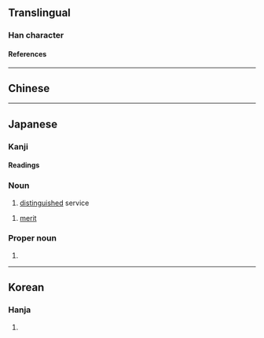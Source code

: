 {{character info/new}}
{{also|勳}}
==Translingual==

===Han character===
{{Han char|rn=19|rad=力|as=13|sn=15|four=|canj=HSF|ids=⿱動灬}}

====References====
{{Han ref|kx=0149.351|dkj=02463|dj=0337.190|hdz=10381.110|uh=52F2}}

----

==Chinese==
{{zh-see|勛|v}}

----

==Japanese==

===Kanji===
{{ja-kanji|grade=c|rs=力13}}

====Readings====
{{ja-readings
|on=くん
|kun=いさお-
}}

===Noun===
{{ja-noun|いさお}}

# [[distinguished]] service

{{ja-noun|くん}}

# [[merit]]

===Proper noun===
{{ja-pos|いさお|proper}}

# {{given name|male|lang=ja|sort=いさお}}

----

==Korean==

===Hanja===
{{ko-hanja|hangeul=훈|rv=hun|mr=hun}}

# {{defn|lang=ko|sort=力13}}